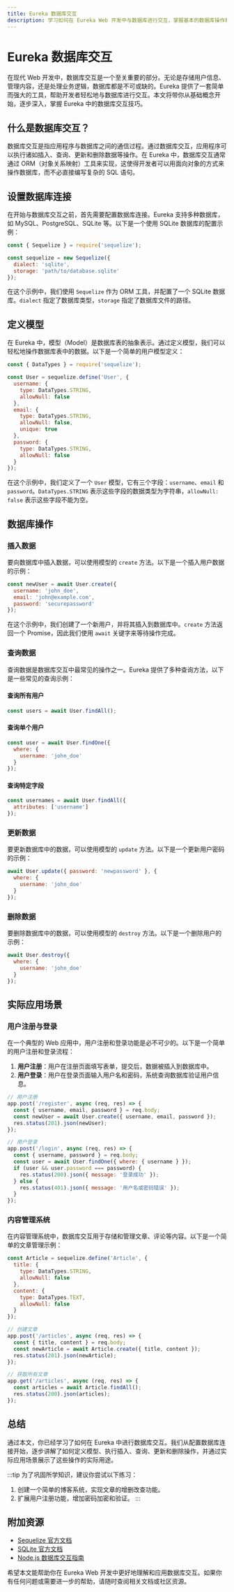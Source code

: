 ```yaml
---
title: Eureka 数据库交互
description: 学习如何在 Eureka Web 开发中与数据库进行交互，掌握基本的数据库操作和实际应用场景。
---
```


# Eureka 数据库交互

在现代 Web 开发中，数据库交互是一个至关重要的部分。无论是存储用户信息、管理内容，还是处理业务逻辑，数据库都是不可或缺的。Eureka 提供了一套简单而强大的工具，帮助开发者轻松地与数据库进行交互。本文将带你从基础概念开始，逐步深入，掌握 Eureka 中的数据库交互技巧。

## 什么是数据库交互？

数据库交互是指应用程序与数据库之间的通信过程。通过数据库交互，应用程序可以执行诸如插入、查询、更新和删除数据等操作。在 Eureka 中，数据库交互通常通过 ORM（对象关系映射）工具来实现，这使得开发者可以用面向对象的方式来操作数据库，而不必直接编写复杂的 SQL 语句。

## 设置数据库连接

在开始与数据库交互之前，首先需要配置数据库连接。Eureka 支持多种数据库，如 MySQL、PostgreSQL、SQLite 等。以下是一个使用 SQLite 数据库的配置示例：

```javascript
const { Sequelize } = require('sequelize');

const sequelize = new Sequelize({
  dialect: 'sqlite',
  storage: 'path/to/database.sqlite'
});
```

在这个示例中，我们使用 `Sequelize` 作为 ORM 工具，并配置了一个 SQLite 数据库。`dialect` 指定了数据库类型，`storage` 指定了数据库文件的路径。

## 定义模型

在 Eureka 中，模型（Model）是数据库表的抽象表示。通过定义模型，我们可以轻松地操作数据库表中的数据。以下是一个简单的用户模型定义：

```javascript
const { DataTypes } = require('sequelize');

const User = sequelize.define('User', {
  username: {
    type: DataTypes.STRING,
    allowNull: false
  },
  email: {
    type: DataTypes.STRING,
    allowNull: false,
    unique: true
  },
  password: {
    type: DataTypes.STRING,
    allowNull: false
  }
});
```

在这个示例中，我们定义了一个 `User` 模型，它有三个字段：`username`、`email` 和 `password`。`DataTypes.STRING` 表示这些字段的数据类型为字符串，`allowNull: false` 表示这些字段不能为空。

## 数据库操作

### 插入数据

要向数据库中插入数据，可以使用模型的 `create` 方法。以下是一个插入用户数据的示例：

```javascript
const newUser = await User.create({
  username: 'john_doe',
  email: 'john@example.com',
  password: 'securepassword'
});
```

在这个示例中，我们创建了一个新用户，并将其插入到数据库中。`create` 方法返回一个 Promise，因此我们使用 `await` 关键字来等待操作完成。

### 查询数据

查询数据是数据库交互中最常见的操作之一。Eureka 提供了多种查询方法，以下是一些常见的查询示例：

#### 查询所有用户

```javascript
const users = await User.findAll();
```

#### 查询单个用户

```javascript
const user = await User.findOne({
  where: {
    username: 'john_doe'
  }
});
```

#### 查询特定字段

```javascript
const usernames = await User.findAll({
  attributes: ['username']
});
```

### 更新数据

要更新数据库中的数据，可以使用模型的 `update` 方法。以下是一个更新用户密码的示例：

```javascript
await User.update({ password: 'newpassword' }, {
  where: {
    username: 'john_doe'
  }
});
```

### 删除数据

要删除数据库中的数据，可以使用模型的 `destroy` 方法。以下是一个删除用户的示例：

```javascript
await User.destroy({
  where: {
    username: 'john_doe'
  }
});
```

## 实际应用场景

### 用户注册与登录

在一个典型的 Web 应用中，用户注册和登录功能是必不可少的。以下是一个简单的用户注册和登录流程：

1. **用户注册**：用户在注册页面填写表单，提交后，数据被插入到数据库中。
2. **用户登录**：用户在登录页面输入用户名和密码，系统查询数据库验证用户信息。

```javascript
// 用户注册
app.post('/register', async (req, res) => {
  const { username, email, password } = req.body;
  const newUser = await User.create({ username, email, password });
  res.status(201).json(newUser);
});

// 用户登录
app.post('/login', async (req, res) => {
  const { username, password } = req.body;
  const user = await User.findOne({ where: { username } });
  if (user && user.password === password) {
    res.status(200).json({ message: '登录成功' });
  } else {
    res.status(401).json({ message: '用户名或密码错误' });
  }
});
```

### 内容管理系统

在内容管理系统中，数据库交互用于存储和管理文章、评论等内容。以下是一个简单的文章管理示例：

```javascript
const Article = sequelize.define('Article', {
  title: {
    type: DataTypes.STRING,
    allowNull: false
  },
  content: {
    type: DataTypes.TEXT,
    allowNull: false
  }
});

// 创建文章
app.post('/articles', async (req, res) => {
  const { title, content } = req.body;
  const newArticle = await Article.create({ title, content });
  res.status(201).json(newArticle);
});

// 获取所有文章
app.get('/articles', async (req, res) => {
  const articles = await Article.findAll();
  res.status(200).json(articles);
});
```

## 总结

通过本文，你已经学习了如何在 Eureka 中进行数据库交互。我们从配置数据库连接开始，逐步讲解了如何定义模型、执行插入、查询、更新和删除操作，并通过实际应用场景展示了这些操作的实际用途。

:::tip
为了巩固所学知识，建议你尝试以下练习：
1. 创建一个简单的博客系统，实现文章的增删改查功能。
2. 扩展用户注册功能，增加密码加密和验证。
:::

## 附加资源

- [Sequelize 官方文档](https://sequelize.org/)
- [SQLite 官方文档](https://www.sqlite.org/docs.html)
- [Node.js 数据库交互指南](https://nodejs.org/en/docs/guides/database-interaction/)

希望本文能帮助你在 Eureka Web 开发中更好地理解和应用数据库交互。如果你有任何问题或需要进一步的帮助，请随时查阅相关文档或社区资源。